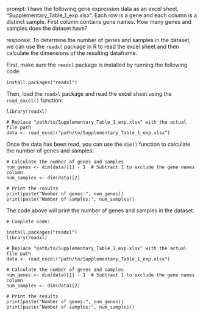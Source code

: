 prompt:
I have the following gene expression data as an excel sheet, "Supplementary_Table_1_exp.xlsx". Each row is a gene and each column is a distinct sample. First column contains gene names. How many genes and samples does the dataset have?

response:
To determine the number of genes and samples in the dataset, we can use the `readxl` package in R to read the excel sheet and then calculate the dimensions of the resulting dataframe.

First, make sure the `readxl` package is installed by running the following code:

```
install.packages("readxl")
```

Then, load the `readxl` package and read the excel sheet using the `read_excel()` function:

```
library(readxl)

# Replace "path/to/Supplementary_Table_1_exp.xlsx" with the actual file path
data <- read_excel("path/to/Supplementary_Table_1_exp.xlsx")
```

Once the data has been read, you can use the `dim()` function to calculate the number of genes and samples:

```
# Calculate the number of genes and samples
num_genes <- dim(data)[1] - 1  # Subtract 1 to exclude the gene names column
num_samples <- dim(data)[2]

# Print the results
print(paste("Number of genes:", num_genes))
print(paste("Number of samples:", num_samples))
```

The code above will print the number of genes and samples in the dataset.

```
# Complete code:

install.packages("readxl")
library(readxl)

# Replace "path/to/Supplementary_Table_1_exp.xlsx" with the actual file path
data <- read_excel("path/to/Supplementary_Table_1_exp.xlsx")

# Calculate the number of genes and samples
num_genes <- dim(data)[1] - 1  # Subtract 1 to exclude the gene names column
num_samples <- dim(data)[2]

# Print the results
print(paste("Number of genes:", num_genes))
print(paste("Number of samples:", num_samples))
```
